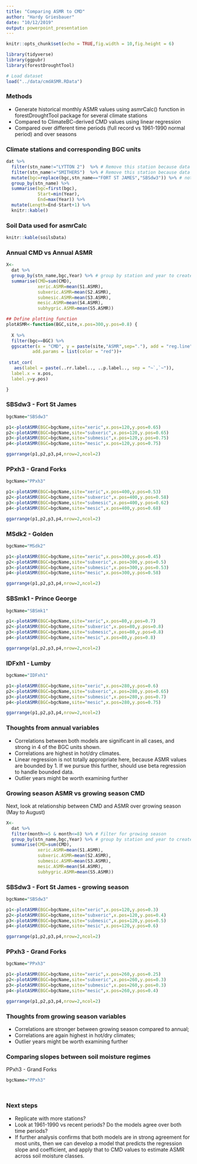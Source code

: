 ```yaml
---
title: "Comparing ASMR to CMD"
author: "Hardy Griesbauer"
date: "10/12/2019"
output: powerpoint_presentation
---
```


```r
knitr::opts_chunk$set(echo = TRUE,fig.width = 10,fig.height = 6)

library(tidyverse)
library(ggpubr)
library(forestDroughtTool)

# Load dataset
load("../data/cmdASMR.RData")

```

### Methods
- Generate historical monthly ASMR values using asmrCalc() function in forestDroughtTool package for several climate stations
- Compared to ClimateBC-derived CMD values using linear regression
- Compared over different time periods (full record vs 1961-1990 normal period) and over seasons

### Climate stations and corresponding BGC units
```r
dat %>% 
  filter(stn_name!="LYTTON 2")  %>% # Remove this station because data too sparse
  filter(stn_name!="SMITHERS")  %>% # Remove this station because data too sparse
  mutate(bgc=replace(bgc,stn_name=="FORT ST JAMES","SBSdw3")) %>% # not sure why this was missing
  group_by(stn_name) %>% 
  summarise(bgc=first(bgc),
            Start=min(Year),
            End=max(Year)) %>% 
  mutate(Length=End-Start+1) %>% 
  knitr::kable()

```

### Soil Data used for asmrCalc
```r
knitr::kable(soilsData)

```

### Annual CMD vs Annual ASMR
```r
X<-
  dat %>% 
  group_by(stn_name,bgc,Year) %>% # group by station and year to create annual summaries
  summarise(CMD=sum(CMD),
            xeric.ASMR=mean(S1.ASMR),
            subxeric.ASMR=mean(S2.ASMR),
            submesic.ASMR=mean(S3.ASMR),
            mesic.ASMR=mean(S4.ASMR),
            subhygric.ASMR=mean(S5.ASMR))

## Define plotting function
plotASMR<-function(BGC,site,x.pos=300,y.pos=0.8) {
  
  X %>% 
  filter(bgc==BGC) %>% 
  ggscatter(x = "CMD", y = paste(site,"ASMR",sep="."), add = "reg.line",
          add.params = list(color = "red"))+
          
 stat_cor(
   aes(label = paste(..rr.label.., ..p.label.., sep = "~`,`~")),
  label.x = x.pos,
  label.y=y.pos)

}


```

### SBSdw3 - Fort St James
```r

bgcName="SBSdw3"

p1<-plotASMR(BGC=bgcName,site="xeric",x.pos=120,y.pos=0.65)
p2<-plotASMR(BGC=bgcName,site="subxeric",x.pos=120,y.pos=0.65)
p3<-plotASMR(BGC=bgcName,site="submesic",x.pos=120,y.pos=0.75)
p4<-plotASMR(BGC=bgcName,site="mesic",x.pos=120,y.pos=0.75)

ggarrange(p1,p2,p3,p4,nrow=2,ncol=2)


```

### PPxh3 - Grand Forks

```r

bgcName="PPxh3"

p1<-plotASMR(BGC=bgcName,site="xeric",x.pos=400,y.pos=0.53)
p2<-plotASMR(BGC=bgcName,site="subxeric",x.pos=400,y.pos=0.58)
p3<-plotASMR(BGC=bgcName,site="submesic",x.pos=400,y.pos=0.62)
p4<-plotASMR(BGC=bgcName,site="mesic",x.pos=400,y.pos=0.68)

ggarrange(p1,p2,p3,p4,nrow=2,ncol=2)


```


### MSdk2 - Golden

```r

bgcName="MSdk2"

p1<-plotASMR(BGC=bgcName,site="xeric",x.pos=300,y.pos=0.45)
p2<-plotASMR(BGC=bgcName,site="subxeric",x.pos=300,y.pos=0.5)
p3<-plotASMR(BGC=bgcName,site="submesic",x.pos=300,y.pos=0.53)
p4<-plotASMR(BGC=bgcName,site="mesic",x.pos=300,y.pos=0.58)

ggarrange(p1,p2,p3,p4,nrow=2,ncol=2)


```

### SBSmk1 - Prince George

```r

bgcName="SBSmk1"

p1<-plotASMR(BGC=bgcName,site="xeric",x.pos=80,y.pos=0.7)
p2<-plotASMR(BGC=bgcName,site="subxeric",x.pos=80,y.pos=0.8)
p3<-plotASMR(BGC=bgcName,site="submesic",x.pos=80,y.pos=0.8)
p4<-plotASMR(BGC=bgcName,site="mesic",x.pos=80,y.pos=0.8)

ggarrange(p1,p2,p3,p4,nrow=2,ncol=2)

```

### IDFxh1 - Lumby

```r

bgcName="IDFxh1"

p1<-plotASMR(BGC=bgcName,site="xeric",x.pos=280,y.pos=0.6)
p2<-plotASMR(BGC=bgcName,site="subxeric",x.pos=280,y.pos=0.65)
p3<-plotASMR(BGC=bgcName,site="submesic",x.pos=280,y.pos=0.7)
p4<-plotASMR(BGC=bgcName,site="mesic",x.pos=280,y.pos=0.75)

ggarrange(p1,p2,p3,p4,nrow=2,ncol=2)

```


### Thoughts from annual variables

- Correlations between both models are significant in all cases, and strong in 4 of the BGC units shown.  
- Correlations are highest in hot/dry climates.
- Linear regression is not totally appropriate here, because ASMR values are bounded by 1.  If we pursue this further, should use beta regression to handle bounded data.
- Outlier years might be worth examining further

### Growing season ASMR vs growing season CMD
Next, look at relationship between CMD and ASMR over growing season (May to August)
```r
X<-
  dat %>% 
  filter(month>=5 & month<=8) %>% # Filter for growing season
  group_by(stn_name,bgc,Year) %>% # group by station and year to create annual summaries
  summarise(CMD=sum(CMD),
            xeric.ASMR=mean(S1.ASMR),
            subxeric.ASMR=mean(S2.ASMR),
            submesic.ASMR=mean(S3.ASMR),
            mesic.ASMR=mean(S4.ASMR),
            subhygric.ASMR=mean(S5.ASMR))

```


### SBSdw3 - Fort St James - growing season
```r

bgcName="SBSdw3"

p1<-plotASMR(BGC=bgcName,site="xeric",x.pos=120,y.pos=0.3)
p2<-plotASMR(BGC=bgcName,site="subxeric",x.pos=120,y.pos=0.4)
p3<-plotASMR(BGC=bgcName,site="submesic",x.pos=120,y.pos=0.5)
p4<-plotASMR(BGC=bgcName,site="mesic",x.pos=120,y.pos=0.6)

ggarrange(p1,p2,p3,p4,nrow=2,ncol=2)


```

### PPxh3 - Grand Forks

```r

bgcName="PPxh3"

p1<-plotASMR(BGC=bgcName,site="xeric",x.pos=260,y.pos=0.25)
p2<-plotASMR(BGC=bgcName,site="subxeric",x.pos=260,y.pos=0.3)
p3<-plotASMR(BGC=bgcName,site="submesic",x.pos=260,y.pos=0.3)
p4<-plotASMR(BGC=bgcName,site="mesic",x.pos=260,y.pos=0.4)

ggarrange(p1,p2,p3,p4,nrow=2,ncol=2)


```

### Thoughts from growing season variables

- Correlations are stronger between growing season compared to annual;
- Correlations are again highest in hot/dry climates;
- Outlier years might be worth examining further

### Comparing slopes between soil moisture regimes
PPxh3 - Grand Forks

```r

bgcName="PPxh3"




```


### Next steps
- Replicate with more stations?
- Look at 1961-1990 vs recent periods? Do the models agree over both time periods?
- If further analysis confirms that both models are in strong agreement for most units, then we can develop a model that predicts the regression slope and coefficient, and apply that to CMD values to estimate ASMR across soil moisture classes.